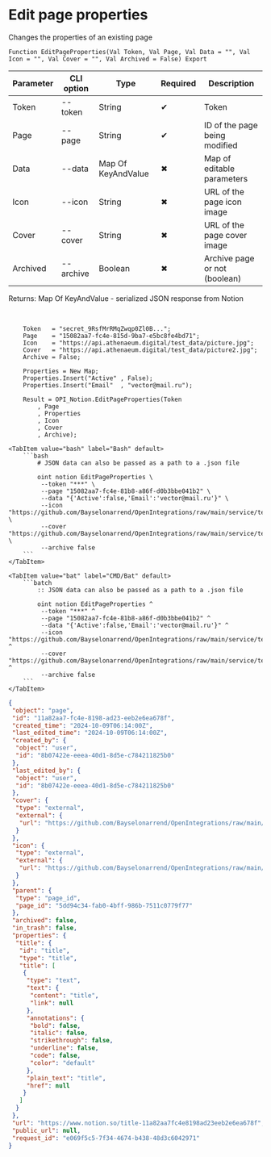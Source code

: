 ﻿---
sidebar_position: 4
---


# Edit page properties
 Changes the properties of an existing page



`Function EditPageProperties(Val Token, Val Page, Val Data = "", Val Icon = "", Val Cover = "", Val Archived = False) Export`

  | Parameter | CLI option | Type | Required | Description |
  |-|-|-|-|-|
  | Token | --token | String | &#x2714; | Token |
  | Page | --page | String | &#x2714; | ID of the page being modified |
  | Data | --data | Map Of KeyAndValue | &#x2716; | Map of editable parameters |
  | Icon | --icon | String | &#x2716; | URL of the page icon image |
  | Cover | --cover | String | &#x2716; | URL of the page cover image |
  | Archived | --archive | Boolean | &#x2716; | Archive page or not (boolean) |

  
  Returns:  Map Of KeyAndValue - serialized JSON response from Notion

<br/>




```bsl title="1C:Enterprise/OneScript code example"
    Token   = "secret_9RsfMrRMqZwqp0Zl0B...";
    Page    = "15082aa7-fc4e-815d-9ba7-e5bc8fe4bd71";
    Icon    = "https://api.athenaeum.digital/test_data/picture.jpg";
    Cover   = "https://api.athenaeum.digital/test_data/picture2.jpg";
    Archive = False;

    Properties = New Map;
    Properties.Insert("Active" , False);
    Properties.Insert("Email"  , "vector@mail.ru");

    Result = OPI_Notion.EditPageProperties(Token
        , Page
        , Properties
        , Icon
        , Cover
        , Archive);
```
 

 <Tabs>
  
    <TabItem value="bash" label="Bash" default>
        ```bash
            # JSON data can also be passed as a path to a .json file
            
            oint notion EditPageProperties \
             --token "***" \
             --page "15082aa7-fc4e-81b8-a86f-d0b3bbe041b2" \
             --data "{'Active':false,'Email':'vector@mail.ru'}" \
             --icon "https://github.com/Bayselonarrend/OpenIntegrations/raw/main/service/test_data/picture.jpg" \
             --cover "https://github.com/Bayselonarrend/OpenIntegrations/raw/main/service/test_data/picture2.jpg" \
             --archive false
        ```
    </TabItem>
  
    <TabItem value="bat" label="CMD/Bat" default>
        ```batch
            :: JSON data can also be passed as a path to a .json file
            
            oint notion EditPageProperties ^
             --token "***" ^
             --page "15082aa7-fc4e-81b8-a86f-d0b3bbe041b2" ^
             --data "{'Active':false,'Email':'vector@mail.ru'}" ^
             --icon "https://github.com/Bayselonarrend/OpenIntegrations/raw/main/service/test_data/picture.jpg" ^
             --cover "https://github.com/Bayselonarrend/OpenIntegrations/raw/main/service/test_data/picture2.jpg" ^
             --archive false
        ```
    </TabItem>
</Tabs>


```json title="Result"
{
 "object": "page",
 "id": "11a82aa7-fc4e-8198-ad23-eeb2e6ea678f",
 "created_time": "2024-10-09T06:14:00Z",
 "last_edited_time": "2024-10-09T06:14:00Z",
 "created_by": {
  "object": "user",
  "id": "8b07422e-eeea-40d1-8d5e-c784211825b0"
 },
 "last_edited_by": {
  "object": "user",
  "id": "8b07422e-eeea-40d1-8d5e-c784211825b0"
 },
 "cover": {
  "type": "external",
  "external": {
   "url": "https://github.com/Bayselonarrend/OpenIntegrations/raw/main/service/test_data/picture2.jpg"
  }
 },
 "icon": {
  "type": "external",
  "external": {
   "url": "https://github.com/Bayselonarrend/OpenIntegrations/raw/main/service/test_data/picture.jpg"
  }
 },
 "parent": {
  "type": "page_id",
  "page_id": "5dd94c34-fab0-4bff-986b-7511c0779f77"
 },
 "archived": false,
 "in_trash": false,
 "properties": {
  "title": {
   "id": "title",
   "type": "title",
   "title": [
    {
     "type": "text",
     "text": {
      "content": "title",
      "link": null
     },
     "annotations": {
      "bold": false,
      "italic": false,
      "strikethrough": false,
      "underline": false,
      "code": false,
      "color": "default"
     },
     "plain_text": "title",
     "href": null
    }
   ]
  }
 },
 "url": "https://www.notion.so/title-11a82aa7fc4e8198ad23eeb2e6ea678f",
 "public_url": null,
 "request_id": "e069f5c5-7f34-4674-b438-48d3c6042971"
}
```
